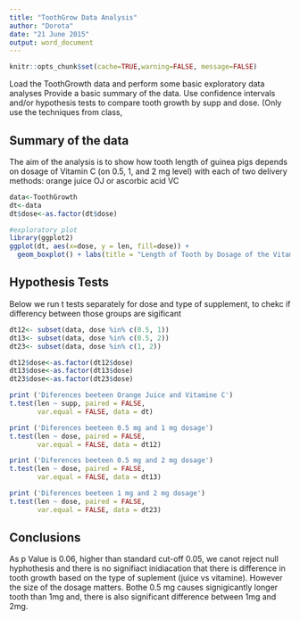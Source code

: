 ```yaml
---
title: "ToothGrow Data Analysis"
author: "Dorota"
date: "21 June 2015"
output: word_document
---
```


```r
knitr::opts_chunk$set(cache=TRUE,warning=FALSE, message=FALSE)
```

Load the ToothGrowth data and perform some basic exploratory data analyses 
Provide a basic summary of the data.
Use confidence intervals and/or hypothesis tests to compare tooth growth by supp and dose. (Only use the techniques from class,  

## Summary of the data

The aim of the analysis is to show how tooth length of guinea pigs depends on dosage of Vitamin C (on 0.5, 1, and 2 mg level) with each of two delivery methods: orange juice OJ or ascorbic acid VC

```r
data<-ToothGrowth
dt<-data
dt$dose<-as.factor(dt$dose)

#exploratory plot
library(ggplot2)
ggplot(dt, aes(x=dose, y = len, fill=dose)) +
  geom_boxplot() + labs(title = "Length of Tooth by Dosage of the Vitamine C") + facet_grid( . ~ supp)
```

## Hypothesis Tests

Below we run t tests separately for dose and type of supplement, to chekc if differency between those groups are sigificant

```r
dt12<- subset(data, dose %in% c(0.5, 1)) 
dt13<- subset(data, dose %in% c(0.5, 2))
dt23<- subset(data, dose %in% c(1, 2))

dt12$dose<-as.factor(dt12$dose)
dt13$dose<-as.factor(dt13$dose)
dt23$dose<-as.factor(dt23$dose)

print ('Diferences beeteen Orange Juice and Vitamine C')
t.test(len ~ supp, paired = FALSE, 
       var.equal = FALSE, data = dt)

print ('Diferences beeteen 0.5 mg and 1 mg dosage')
t.test(len ~ dose, paired = FALSE, 
       var.equal = FALSE, data = dt12)

print ('Diferences beeteen 0.5 mg and 2 mg dosage')
t.test(len ~ dose, paired = FALSE, 
       var.equal = FALSE, data = dt13)

print ('Diferences beeteen 1 mg and 2 mg dosage')
t.test(len ~ dose, paired = FALSE, 
       var.equal = FALSE, data = dt23)
```

## Conclusions

As p Value is 0.06, higher than standard cut-off 0.05, we canot reject null hyphothesis and there is no signifiact inidiacation that there is difference in tooth growth based on the type of suplement (juice vs vitamine). However the size of the dosage matters. Bothe 0.5 mg causes signigicantly longer tooth than 1mg and, there is also significant difference between 1mg and 2mg.
